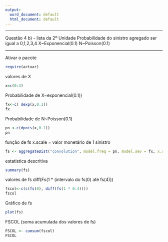 ```yaml
---
output:
  word_document: default
  html_document: default
---
```

-------

Questão 4 b) - lista da 2º Unidade
 Probabilidade do sinistro agregado ser igual a 0,1,2,3,4
    X~Exponencial(0.1)
      N~Poisson(0.1)
      
-------

Ativar o pacote

```r
require(actuar)
```

valores de X

```r
x=c(0:4)
```

Probabilidade de X~exponencial(0.1))

```r
fx<-c( dexp(x,0.1))
fx
```

Probabilidade de N~Poisson(0.1)

```r

pn <-c(dpois(x,0.1))
pn

````


função de fs
  x.scale = valor monetário de 1 sinistro
  
```r
fs <- aggregateDist("convolution", model.freq = pn, model.sev = fx, x.scale = 1)

```

estatistica descritiva

```r
summary(fs)
```

valores de fs
  diff(Fs(1 * (intervalo do fs(0) até fs(4)))

```r
fscol<-c(c(fs(0), diff(fs(1 * 0:4))))
fscol
``````

Gráfico de fs

```r
plot(fs)
```

FSCOL (soma acumulada dos valores de fs)

```r
FSCOL <- cumsum(fscol)
FSCOL
```